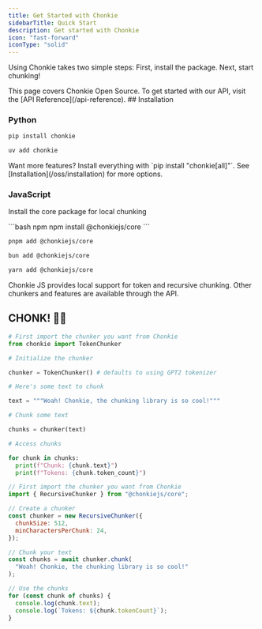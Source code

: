 ```yaml
---
title: Get Started with Chonkie
sidebarTitle: Quick Start
description: Get started with Chonkie
icon: "fast-forward"
iconType: "solid"
---
```


Using Chonkie takes two simple steps: First, install the package. Next, start chunking!

<Info>
  This page covers Chonkie Open Source. To get started with our API, visit the
  [API Reference](/api-reference).
</Info>
## Installation

### Python

<CodeGroup>

```bash pip
pip install chonkie
```

```bash uv
uv add chonkie
```

</CodeGroup>

<Note>
  Want more features? Install everything with `pip install "chonkie[all]"`. See
  [Installation](/oss/installation) for more options.
</Note>

### JavaScript

Install the core package for local chunking

<CodeGroup>
```bash npm
npm install @chonkiejs/core
```

```bash pnpm
pnpm add @chonkiejs/core
```

```bash bun
bun add @chonkiejs/core
```

```bash yarn
yarn add @chonkiejs/core
```

</CodeGroup>

<Note>
  Chonkie JS provides local support for token and recursive chunking. Other
  chunkers and features are available through the API.
</Note>

## CHONK! 🦛✨

<CodeGroup>

```python Python
# First import the chunker you want from Chonkie
from chonkie import TokenChunker

# Initialize the chunker

chunker = TokenChunker() # defaults to using GPT2 tokenizer

# Here's some text to chunk

text = """Woah! Chonkie, the chunking library is so cool!"""

# Chunk some text

chunks = chunker(text)

# Access chunks

for chunk in chunks:
  print(f"Chunk: {chunk.text}")
  print(f"Tokens: {chunk.token_count}")
```

```javascript JavaScript
// First import the chunker you want from Chonkie
import { RecursiveChunker } from "@chonkiejs/core";

// Create a chunker
const chunker = new RecursiveChunker({
  chunkSize: 512,
  minCharactersPerChunk: 24,
});

// Chunk your text
const chunks = await chunker.chunk(
  "Woah! Chonkie, the chunking library is so cool!"
);

// Use the chunks
for (const chunk of chunks) {
  console.log(chunk.text);
  console.log(`Tokens: ${chunk.tokenCount}`);
}
```

</CodeGroup>

